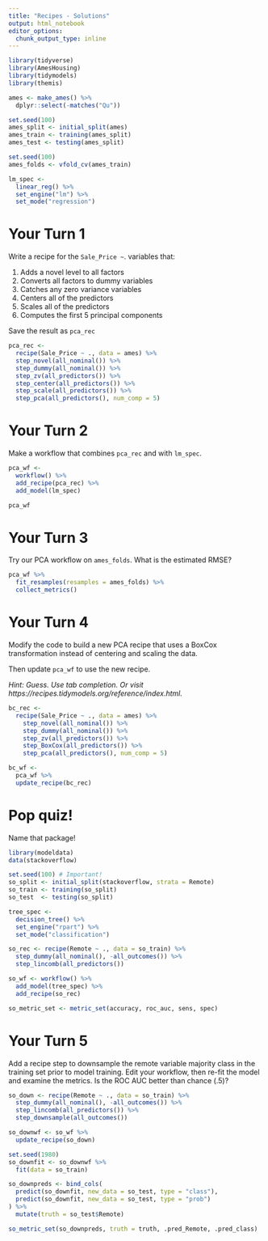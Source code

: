 ```yaml
---
title: "Recipes - Solutions"
output: html_notebook
editor_options: 
  chunk_output_type: inline
---
```


```r
library(tidyverse)
library(AmesHousing)
library(tidymodels)
library(themis)

ames <- make_ames() %>% 
  dplyr::select(-matches("Qu"))

set.seed(100)
ames_split <- initial_split(ames)
ames_train <- training(ames_split)
ames_test <- testing(ames_split)

set.seed(100)
ames_folds <- vfold_cv(ames_train)

lm_spec <- 
  linear_reg() %>% 
  set_engine("lm") %>% 
  set_mode("regression")
```


# Your Turn 1

Write a recipe for the `Sale_Price ~ `. variables that:

1. Adds a novel level to all factors
2. Converts all factors to dummy variables
3. Catches any zero variance variables
4. Centers all of the predictors
5. Scales all of the predictors
6. Computes the first 5 principal components

Save the result as `pca_rec`  

```r
pca_rec <- 
  recipe(Sale_Price ~ ., data = ames) %>%
  step_novel(all_nominal()) %>%
  step_dummy(all_nominal()) %>%
  step_zv(all_predictors()) %>%
  step_center(all_predictors()) %>%
  step_scale(all_predictors()) %>%
  step_pca(all_predictors(), num_comp = 5)
```


# Your Turn 2

Make a workflow that combines `pca_rec` and with `lm_spec`.

```r
pca_wf <-
  workflow() %>%
  add_recipe(pca_rec) %>%
  add_model(lm_spec)

pca_wf
```


# Your Turn 3

Try our PCA workflow on `ames_folds`. What is the estimated RMSE?

```r
pca_wf %>%
  fit_resamples(resamples = ames_folds) %>%
  collect_metrics()
```


# Your Turn 4

Modify the code to build a new PCA recipe that uses a BoxCox transformation instead of centering and scaling the data. 

Then update `pca_wf` to use the new recipe.

*Hint: Guess. Use tab completion. Or visit https://recipes.tidymodels.org/reference/index.html.*

```r
bc_rec <- 
  recipe(Sale_Price ~ ., data = ames) %>%
    step_novel(all_nominal()) %>%
    step_dummy(all_nominal()) %>%
    step_zv(all_predictors()) %>%
    step_BoxCox(all_predictors()) %>%
    step_pca(all_predictors(), num_comp = 5)

bc_wf <- 
  pca_wf %>% 
  update_recipe(bc_rec)
```


# Pop quiz!

Name that package!

```r
library(modeldata)
data(stackoverflow)

set.seed(100) # Important!
so_split <- initial_split(stackoverflow, strata = Remote)
so_train <- training(so_split)
so_test  <- testing(so_split)

tree_spec <- 
  decision_tree() %>%         
  set_engine("rpart") %>%      
  set_mode("classification") 

so_rec <- recipe(Remote ~ ., data = so_train) %>% 
  step_dummy(all_nominal(), -all_outcomes()) %>% 
  step_lincomb(all_predictors())

so_wf <- workflow() %>% 
  add_model(tree_spec) %>% 
  add_recipe(so_rec)

so_metric_set <- metric_set(accuracy, roc_auc, sens, spec)
```

# Your Turn 5

Add a recipe step to downsample the remote variable majority class in the training set prior to model training. Edit your workflow, then re-fit the model and examine the metrics. Is the ROC AUC better than chance (.5)?

```r
so_down <- recipe(Remote ~ ., data = so_train) %>%
  step_dummy(all_nominal(), -all_outcomes()) %>%
  step_lincomb(all_predictors()) %>%
  step_downsample(all_outcomes())

so_downwf <- so_wf %>%
  update_recipe(so_down)

set.seed(1980)
so_downfit <- so_downwf %>%
  fit(data = so_train)

so_downpreds <- bind_cols(
  predict(so_downfit, new_data = so_test, type = "class"),
  predict(so_downfit, new_data = so_test, type = "prob")
) %>%
  mutate(truth = so_test$Remote)

so_metric_set(so_downpreds, truth = truth, .pred_Remote, .pred_class)
```
